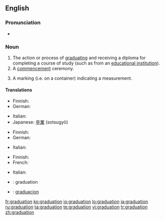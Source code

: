 ==English==

===Pronunciation===
* {{rhymes|eɪʃǝn}}

===Noun===
{{en-noun}}

# The action or process of [[graduate|graduating]] and receiving a diploma for completing a course of study (such as from an [[educational institution]]).
# A [[commencement]] ceremony.
# {{sciences}} A marking (i.e. on a container) indicating a measurement.

====Translations====
{{trans-top|the action or process of graduating}}
* Finnish: {{t-|fi|valmistuminen}}
* German: {{t+|de|Abschluss|m}}
{{trans-mid}}
* Italian: {{t-|it|graduazione|f}}
* Japanese: [[卒業]] (sotsugyō)
{{trans-bottom}}

{{trans-top|a commencement ceremony}}
* Finnish: {{t-|fi|valmistujaiset}}
* German: {{t|de|Abschlussfeier|f}}
{{trans-mid}}
* Italian: {{t-|it|graduazione|f}}
{{trans-bottom}}

{{trans-top|a marking (i.e. on a container) indicating a measurement}}
* Finnish: {{t-|fi|valmistujaiset}}
* French: {{t-|fr|graduation|f}}
{{trans-mid}}
* Italian: {{t-|it|graduazione|f}}
{{trans-bottom}}

{{checktrans-top}}
* {{ttbc|Interlingua}}: graduation
* {{ttbc|Spanish}}: [[graduacion]]
{{checktrans-bottom}}

[[fr:graduation]]
[[ko:graduation]]
[[io:graduation]]
[[lo:graduation]]
[[ja:graduation]]
[[ru:graduation]]
[[ta:graduation]]
[[te:graduation]]
[[vi:graduation]]
[[tr:graduation]]
[[zh:graduation]]